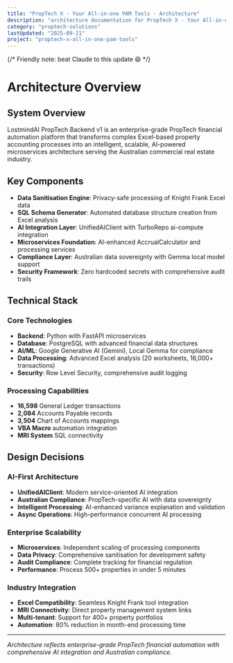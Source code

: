 ```yaml
---
title: "PropTech X - Your All-in-one PAM Tools - Architecture"
description: "architecture documentation for PropTech X - Your All-in-one PAM Tools"
category: "proptech-solutions"
lastUpdated: "2025-09-21"
project: "proptech-x-all-in-one-pam-tools"
---
```


{/* Friendly note: beat Claude to this update 😄 */}

# Architecture Overview

## System Overview

LostmindAI PropTech Backend v1 is an enterprise-grade PropTech financial automation platform that transforms complex Excel-based property accounting processes into an intelligent, scalable, AI-powered microservices architecture serving the Australian commercial real estate industry.

## Key Components

- **Data Sanitisation Engine**: Privacy-safe processing of Knight Frank Excel data
- **SQL Schema Generator**: Automated database structure creation from Excel analysis
- **AI Integration Layer**: UnifiedAIClient with TurboRepo ai-compute integration
- **Microservices Foundation**: AI-enhanced AccrualCalculator and processing services
- **Compliance Layer**: Australian data sovereignty with Gemma local model support
- **Security Framework**: Zero hardcoded secrets with comprehensive audit trails

## Technical Stack

### Core Technologies
- **Backend**: Python with FastAPI microservices
- **Database**: PostgreSQL with advanced financial data structures
- **AI/ML**: Google Generative AI (Gemini), Local Gemma for compliance
- **Data Processing**: Advanced Excel analysis (20 worksheets, 16,000+ transactions)
- **Security**: Row Level Security, comprehensive audit logging

### Processing Capabilities
- **16,598** General Ledger transactions
- **2,084** Accounts Payable records
- **3,504** Chart of Accounts mappings
- **VBA Macro** automation integration
- **MRI System** SQL connectivity

## Design Decisions

### AI-First Architecture
- **UnifiedAIClient**: Modern service-oriented AI integration
- **Australian Compliance**: PropTech-specific AI with data sovereignty
- **Intelligent Processing**: AI-enhanced variance explanation and validation
- **Async Operations**: High-performance concurrent AI processing

### Enterprise Scalability
- **Microservices**: Independent scaling of processing components
- **Data Privacy**: Comprehensive sanitisation for development safety
- **Audit Compliance**: Complete tracking for financial regulation
- **Performance**: Process 500+ properties in under 5 minutes

### Industry Integration
- **Excel Compatibility**: Seamless Knight Frank tool integration
- **MRI Connectivity**: Direct property management system links
- **Multi-tenant**: Support for 400+ property portfolios
- **Automation**: 80% reduction in month-end processing time

---

*Architecture reflects enterprise-grade PropTech financial automation with comprehensive AI integration and Australian compliance.*